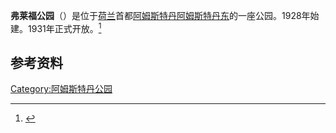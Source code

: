 {{Infobox park
| name = 弗莱福公园<br />Flevopark
| photo = Flevopark.JPG
| photo_width = 
| photo_caption = 湖
| type = {{tsl|en|Urban park||Urban park}}
| location = {{NLD}}[[阿姆斯特丹|阿姆斯特丹]]
| area = 
| created = 
| operator = 
| visitation_num = 
| website = {{Official website|url = http://www.flevopark.nl/}}
| status = 
| open = 全年
}}
{{Coord|52|21|40|N|4|56|57|E|type:landmark_region:NL|display=title}}
'''弗莱福公园'''（{{lang-nl|Flevopark}}）是位于[[荷兰|荷兰]]首都[[阿姆斯特丹|阿姆斯特丹]][[阿姆斯特丹东|阿姆斯特丹东]]的一座公园。1928年始建。1931年正式开放。<ref>{{cite web |url=http://www.oost.amsterdam.nl/vrije-tijd/natuur-milieu/parken-oost/kopie-oosterpark-3/ |title=Flevopark|accessdate=2013-08-28|archiveurl=https://web.archive.org/web/20140125061835/http://www.oost.amsterdam.nl/vrije-tijd/natuur-milieu/parken-oost/kopie-oosterpark-3/ |archivedate=2014-01-25 }}</ref>

== 参考资料 ==
{{reflist}}

{{阿姆斯特丹公园和广场}}

[[Category:阿姆斯特丹公园|Category:阿姆斯特丹公园]]